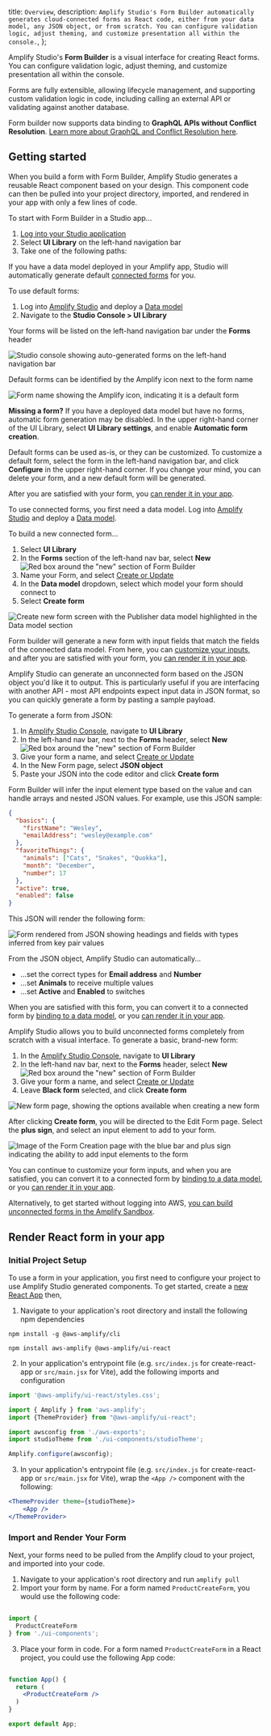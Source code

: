   title: `Overview`,
  description: `Amplify Studio's Form Builder automatically generates cloud-connected forms as React code, either from your data model, any JSON object, or from scratch. You can configure validation logic, adjust theming, and customize presentation all within the console.`,
};

Amplify Studio's **Form Builder** is a visual interface for creating React forms. You can configure validation logic, adjust theming, and customize presentation all within the console. 

Forms are fully extensible, allowing lifecycle management, and supporting custom validation logic in code, including calling an external API or validating against another database. 

<Callout warning>

Form builder now supports data binding to **GraphQL APIs without Conflict Resolution**. [Learn more about GraphQL and Conflict Resolution here](/console/data/data-model/#datastore-and-graphql). 

</Callout>

## Getting started

When you build a form with Form Builder, Amplify Studio generates a reusable React component based on your design. This component code can then be pulled into your project directory, imported, and rendered in your app with only a few lines of code.

To start with Form Builder in a Studio app...
1. [Log into your Studio application](/console/adminui/start/#logging-in-and-creating-an-app)
1. Select **UI Library** on the left-hand navigation bar
1. Take one of the following paths:

<BlockSwitcher>

<Block name="Default form">

If you have a data model deployed in your Amplify app, Studio will automatically generate default [connected forms](/console/formbuilder/data-binding/#connected-forms) for you.

To use default forms:
1. Log into [Amplify Studio](/console/adminui/start/#logging-in-and-creating-an-app) and deploy a [Data model](/console/data/data-model/) 
2. Navigate to the **Studio Console > UI Library**

Your forms will be listed on the left-hand navigation bar under the **Forms** header

![Studio console showing auto-generated forms on the left-hand navigation bar](/images/console/formbuilder/overview1.png)

Default forms can be identified by the Amplify icon next to the form name

![Form name showing the Amplify icon, indicating it is a default form](/images/console/formbuilder/defaultform.png)

<Callout info>

**Missing a form?** If you have a deployed data model but have no forms, automatic form generation may be disabled. In the upper right-hand corner of the UI Library, select **UI Library settings**, and enable **Automatic form creation**.

</Callout>

Default forms can be used as-is, or they can be customized. To customize a default form, select the form in the left-hand navigation bar, and click **Configure** in the upper right-hand corner. If you change your mind, you can delete your form, and a new default form will be generated. 

After you are satisfied with your form, you [can render it in your app](#render-react-form-in-your-app).

</Block>

<Block name="New connected form">

To use connected forms, you first need a data model. Log into [Amplify Studio](/console/adminui/start/#logging-in-and-creating-an-app) and deploy a [Data model](/console/data/data-model/). 

To build a new connected form...
1. Select **UI Library**
1. In the **Forms** section of the left-hand nav bar, select **New**
![Red box around the "new" section of Form Builder](/images/console/formbuilder/overview7.png)
1. Name your Form, and select [Create or Update](#create-and-update-forms)
1. In the **Data model** dropdown, select which model your form should connect to
1. Select **Create form**

![Create new form screen with the Publisher data model highlighted in the Data model section](/images/console/formbuilder/connectedform.png)

Form builder will generate a new form with input fields that match the fields of the connected data model. From here, you can [customize your inputs](./customize), and after you are satisfied with your form, you [can render it in your app](#render-react-form-in-your-app).

</Block>

<Block name="New JSON form">

Amplify Studio can generate an unconnected form based on the JSON object you'd like it to output. This is particularly useful if you are interfacing with another API - most API endpoints expect input data in JSON format, so you can quickly generate a form by pasting a sample payload. 

To generate a form from JSON:

1. In [Amplify Studio Console](/console/adminui/start/#logging-in-and-creating-an-app), navigate to **UI Library**
1. In the left-hand nav bar, next to the **Forms** header, select **New** 
![Red box around the "new" section of Form Builder](/images/console/formbuilder/overview7.png)
1. Give your form a name, and select [Create or Update](#create-and-update-forms)
1. In the New Form page, select **JSON object**
1. Paste your JSON into the code editor and click **Create form**

Form Builder will infer the input element type based on the value and can handle arrays and nested JSON values. For example, use this JSON sample:

```json
{
  "basics": {
    "firstName": "Wesley",
    "emailAddress": "wesley@example.com"
  },
  "favoriteThings": {
    "animals": ["Cats", "Snakes", "Quokka"],
    "month": "December",
    "number": 17
  },
  "active": true,
  "enabled": false
}
```

This JSON will render the following form:

![Form rendered from JSON showing headings and fields with types inferred from key pair values](/images/console/formbuilder/overview6.png)

From the JSON object, Amplify Studio can automatically...
- ...set the correct types for **Email address** and **Number**
- ...set **Animals** to receive multiple values
- ...set **Active** and **Enabled** to switches

When you are satisfied with this form, you can convert it to a connected form by [binding to a data model](#form-binding), or you [can render it in your app](#render-react-form-in-your-app).

</Block>

<Block name="New blank form">

Amplify Studio allows you to build unconnected forms completely from scratch with a visual interface. To generate a basic, brand-new form:

1. In the [Amplify Studio Console](/console/adminui/start/#logging-in-and-creating-an-app), navigate to **UI Library**
1. In the left-hand nav bar, next to the **Forms** header, select **New**
![Red box around the "new" section of Form Builder](/images/console/formbuilder/overview7.png)
1. Give your form a name, and select [Create or Update](#create-and-update-forms)
1. Leave **Black form** selected, and click **Create form**

![New form page, showing the options available when creating a new form](/images/console/formbuilder/overview2.png)

After clicking **Create form**, you will be directed to the Edit Form page. Select the **plus sign**, and select an input element to add to your form. 

![Image of the Form Creation page with the blue bar and plus sign indicating the ability to add input elements to the form](/images/console/formbuilder/overview3.png)

You can continue to customize your form inputs, and when you are satisfied, you can convert it to a connected form by [binding to a data model](#form-binding), or you [can render it in your app](#render-react-form-in-your-app).

</Block>

</BlockSwitcher>

<Callout info>

Alternatively, to get started without logging into AWS, [you can build unconnected forms in the Amplify Sandbox](https://sandbox.amplifyapp.com/ui-library). 

</Callout>

## Render React form in your app

### Initial Project Setup

To use a form in your application, you first need to configure your project to use Amplify Studio generated components. To get started, create a [new React App](/lib/project-setup/create-application/q/platform/js/#create-a-new-react-app) then,

1. Navigate to your application's root directory and install the following npm dependencies

```
npm install -g @aws-amplify/cli
```

```
npm install aws-amplify @aws-amplify/ui-react
```

2. In your application's entrypoint file (e.g. `src/index.js` for create-react-app or `src/main.jsx` for Vite), add the following imports and configuration

```jsx
import '@aws-amplify/ui-react/styles.css';

import { Amplify } from 'aws-amplify';
import {ThemeProvider} from "@aws-amplify/ui-react";

import awsconfig from './aws-exports';
import studioTheme from './ui-components/studioTheme';

Amplify.configure(awsconfig);
```
3. In your application's entrypoint file (e.g. `src/index.js` for create-react-app or `src/main.jsx` for Vite), wrap the `<App />` component with the following:

```jsx
<ThemeProvider theme={studioTheme}>
    <App />
</ThemeProvider>
```

### Import and Render Your Form

Next, your forms need to be pulled from the Amplify cloud to your project, and imported into your code. 

1. Navigate to your application's root directory and run `amplify pull`
2. Import your form by name. For a form named `ProductCreateForm`, you would use the following code:

```jsx

import { 
  ProductCreateForm 
} from './ui-components';

```

3. Place your form in code. For a form named `ProductCreateForm` in a React project, you could use the following App code:

```jsx

function App() {
  return (
    <ProductCreateForm />
  )
}

export default App;

```
